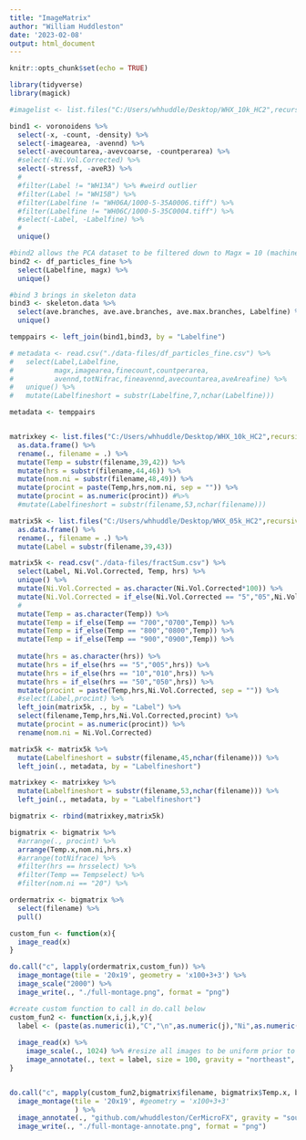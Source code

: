 ```yaml
---
title: "ImageMatrix"
author: "William Huddleston"
date: '2023-02-08'
output: html_document
---
```


```r
knitr::opts_chunk$set(echo = TRUE)

library(tidyverse)
library(magick)
```


```r
#imagelist <- list.files("C:/Users/whhuddle/Desktop/WHX_10k_HC2",recursive = T,full.names = T)[1:3]
```

```r
bind1 <- voronoidens %>%
  select(-x, -count, -density) %>%
  select(-imagearea, -avennd) %>%
  select(-avecountarea,-avevcoarse, -countperarea) %>%
  #select(-Ni.Vol.Corrected) %>%
  select(-stressf, -aveR3) %>%
  #
  #filter(Label != "WH13A") %>% #weird outlier
  #filter(Label != "WH15B") %>%
  #filter(Labelfine != "WH06A/1000-5-35A0006.tiff") %>%
  #filter(Labelfine != "WH06C/1000-5-35C0004.tiff") %>%
  #select(-Label, -Labelfine) %>%
  #
  unique()

#bind2 allows the PCA dataset to be filtered down to Magx = 10 (machine learning doesn't have Magx=5)
bind2 <- df_particles_fine %>%
  select(Labelfine, magx) %>%
  unique()

#bind 3 brings in skeleton data
bind3 <- skeleton.data %>%
  select(ave.branches, ave.ave.branches, ave.max.branches, Labelfine) %>%
  unique()

temppairs <- left_join(bind1,bind3, by = "Labelfine")

```


```r
# metadata <- read.csv("./data-files/df_particles_fine.csv") %>%
#   select(Label,Labelfine,
#          magx,imagearea,finecount,countperarea,
#          avennd,totNifrac,fineavennd,avecountarea,aveAreafine) %>%
#   unique() %>%
#   mutate(Labelfineshort = substr(Labelfine,7,nchar(Labelfine)))

metadata <- temppairs


matrixkey <- list.files("C:/Users/whhuddle/Desktop/WHX_10k_HC2",recursive = T,full.names = T) %>%
  as.data.frame() %>%
  rename(., filename = .) %>%
  mutate(Temp = substr(filename,39,42)) %>%
  mutate(hrs = substr(filename,44,46)) %>%
  mutate(nom.ni = substr(filename,48,49)) %>%
  mutate(procint = paste(Temp,hrs,nom.ni, sep = "")) %>%
  mutate(procint = as.numeric(procint)) #%>%
  #mutate(Labelfineshort = substr(filename,53,nchar(filename)))
```

<!--
```r
# for (i in imagelist){
#  assign(substr(i,53,nchar(i)),image_read(i))
# 
# }
# 
# ls()[3]
# 
# matrixkey %>%
#   #filter %>%
#   select(Labelfineshort) %>%
#   slice(1:3) %>%
#   pull()
# 
# image_append(`LTO-28NiA_700_05_H20005.tiff`)
# 
# 
# lapply(imagelist,image_read)


```

```r
matrixkey %>%
  filter(hrs == "005") %>%
  filter(Temp == "0900") %>%
  dim()

matrixkey %>%
  filter(hrs == "005") %>%
  filter(Temp == "0700") %>%
  dim()

matrixkey %>%
  filter(hrs == "005") %>%
  filter(Temp == "0800") %>%
  dim()

matrixkey %>%
  filter(hrs == "005") %>%
  filter(Temp == "1000") %>%
  dim()

matrixkey %>%
  filter(hrs == "005") %>%
  filter(Temp == "1100") %>%
  dim()
```

```r
Tempselect <- "0900"
hrsselect <- "005"

matrix5 <- matrixkey %>%
  filter(hrs == hrsselect) %>%
  filter(Temp == Tempselect) %>%
  filter(nom.ni == "05") %>%
  select(filename) %>%
  pull()

stack5 <- do.call("c", lapply(matrix5,image_read)) %>%
  image_montage(tile = '1x6', geometry = 'x100+3+3') %>%
  image_scale("70")

matrix10 <- matrixkey %>%
  filter(hrs == hrsselect) %>%
  filter(Temp == Tempselect) %>%
  filter(nom.ni == "10") %>%
  select(filename) %>%
  pull()

stack10 <- do.call("c", lapply(matrix10,image_read)) %>%
  image_montage(tile = '2x6', geometry = 'x100+3+3') %>%
  image_scale("140")

matrix20 <- matrixkey %>%
  filter(hrs == hrsselect) %>%
  filter(Temp == Tempselect) %>%
  filter(nom.ni == "20") %>%
  select(filename) %>%
  pull()

stack20 <- do.call("c", lapply(matrix20,image_read)) %>%
  image_montage(tile = '2x8', geometry = 'x100+3+3') %>%
  image_scale("140")

matrix24 <- matrixkey %>%
  filter(hrs == hrsselect) %>%
  filter(Temp == Tempselect) %>%
  filter(nom.ni == "24") %>%
  select(filename) %>%
  pull()

stack24 <- do.call("c", lapply(matrix24,image_read)) %>%
  image_montage(tile = '2x6', geometry = 'x100+3+3') %>%
  image_scale("140")

matrix28 <- matrixkey %>%
  filter(hrs == hrsselect) %>%
  filter(Temp == Tempselect) %>%
  filter(nom.ni == "28") %>%
  select(filename) %>%
  pull()

stack28 <- do.call("c", lapply(matrix28,image_read)) %>%
  image_montage(tile = '2x6', geometry = 'x100+3+3') %>%
  image_scale("140")

matrix35 <- matrixkey %>%
  filter(hrs == hrsselect) %>%
  filter(Temp == Tempselect) %>%
  filter(nom.ni == "35") %>%
  select(filename) %>%
  pull()

stack35 <- do.call("c", lapply(matrix35,image_read)) %>%
  image_montage(tile = '2x6', geometry = 'x100+3+3') %>%
  image_scale("140")

matrix40 <- matrixkey %>%
  filter(hrs == hrsselect) %>%
  filter(Temp == Tempselect) %>%
  filter(nom.ni == "40") %>%
  select(filename) %>%
  pull()

stack40 <- do.call("c", lapply(matrix40,image_read)) %>%
  image_montage(tile = '1x9', geometry = 'x100+3+3') %>%
  image_scale("70")

matrix50 <- matrixkey %>%
  filter(hrs == hrsselect) %>%
  filter(Temp == Tempselect) %>%
  filter(nom.ni == "50") %>%
  select(filename) %>%
  pull()

stack50 <- do.call("c", lapply(matrix50,image_read)) %>%
  image_montage(tile = '1x6', geometry = 'x100+3+3') %>%
  image_scale("70")
```



```r
image_append(c(stack5,stack10,stack20,
               stack24,
               stack28,
               stack35,
               stack40,
               stack50
               ))



```
-->

```r

matrix5k <- list.files("C:/Users/whhuddle/Desktop/WHX_05k_HC2",recursive = T,full.names = T) %>%
  as.data.frame() %>%
  rename(., filename = .) %>%
  mutate(Label = substr(filename,39,43))

matrix5k <- read.csv("./data-files/fractSum.csv") %>%
  select(Label, Ni.Vol.Corrected, Temp, hrs) %>%
  unique() %>%
  mutate(Ni.Vol.Corrected = as.character(Ni.Vol.Corrected*100)) %>%
  mutate(Ni.Vol.Corrected = if_else(Ni.Vol.Corrected == "5","05",Ni.Vol.Corrected)) %>%
  #
  mutate(Temp = as.character(Temp)) %>%
  mutate(Temp = if_else(Temp == "700","0700",Temp)) %>%
  mutate(Temp = if_else(Temp == "800","0800",Temp)) %>%
  mutate(Temp = if_else(Temp == "900","0900",Temp)) %>%
  
  mutate(hrs = as.character(hrs)) %>%
  mutate(hrs = if_else(hrs == "5","005",hrs)) %>%
  mutate(hrs = if_else(hrs == "10","010",hrs)) %>%
  mutate(hrs = if_else(hrs == "50","050",hrs)) %>%
  mutate(procint = paste(Temp,hrs,Ni.Vol.Corrected, sep = "")) %>%
  #select(Label,procint) %>%
  left_join(matrix5k, ., by = "Label") %>%
  select(filename,Temp,hrs,Ni.Vol.Corrected,procint) %>%
  mutate(procint = as.numeric(procint)) %>%
  rename(nom.ni = Ni.Vol.Corrected)
```

<!--
```r
nom.ni,hrs,Temp  1
nom.ni,Temp,hrs  2
Temp,hrs,nom.ni  3
Temp,nom.ni,hrs  4
hrs,nom.ni,Temp  5
hrs,Temp,nom.ni  6
```
-->

```r
matrix5k <- matrix5k %>%
  mutate(Labelfineshort = substr(filename,45,nchar(filename))) %>%
  left_join(., metadata, by = "Labelfineshort")

matrixkey <- matrixkey %>%
  mutate(Labelfineshort = substr(filename,53,nchar(filename))) %>%
  left_join(., metadata, by = "Labelfineshort")

bigmatrix <- rbind(matrixkey,matrix5k)
```



```r
bigmatrix <- bigmatrix %>%
  #arrange(., procint) %>%
  arrange(Temp.x,nom.ni,hrs.x)
  #arrange(totNifrace) %>%
  #filter(hrs == hrsselect) %>%
  #filter(Temp == Tempselect) %>%
  #filter(nom.ni == "20") %>%

ordermatrix <- bigmatrix %>%
  select(filename) %>%
  pull()
```

```r

custom_fun <- function(x){
  image_read(x)
}

do.call("c", lapply(ordermatrix,custom_fun)) %>%
  image_montage(tile = '20x19', geometry = 'x100+3+3') %>%
  image_scale("2000") %>%
  image_write(., "./full-montage.png", format = "png")

```



```r
#create custom function to call in do.call below
custom_fun2 <- function(x,i,j,k,y){
  label <- (paste(as.numeric(i),"C","\n",as.numeric(j),"Ni",as.numeric(k),"Hrs",y,"kx"))
  
  image_read(x) %>%
    image_scale(., 1024) %>% #resize all images to be uniform prior to text addition
    image_annotate(., text = label, size = 100, gravity = "northeast", color = "white", boxcolor = "black")
}


do.call("c", mapply(custom_fun2,bigmatrix$filename, bigmatrix$Temp.x, bigmatrix$nom.ni,bigmatrix$hrs.x,bigmatrix$magx)) %>%
  image_montage(tile = '20x19', #geometry = 'x100+3+3'
                ) %>%
  image_annotate(., "github.com/whuddleston/CerMicroFX", gravity = "southeast", size = 75) %>%
  image_write(., "./full-montage-annotate.png", format = "png")

```

